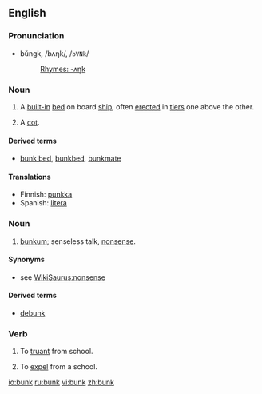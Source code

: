 ==English==

===Pronunciation===
*bŭngk, /bʌŋk/, /<tt>bVNk</tt>/
*:[[Rhymes:English:-ʌŋk|Rhymes: -ʌŋk]]

===Noun===
{{en-noun}}

# {{nautical}} A [[built-in]] [[bed]] on board [[ship]], often [[erected]] in [[tier]]s one above the other.
# {{military}} A [[cot]].

====Derived terms====
*[[bunk bed]], [[bunkbed]], [[bunkmate]]

====Translations====
*Finnish: [[punkka]] 
*Spanish: [[litera]] {{f}}

===Noun===
{{en-noun|-}}

# {{slang}} [[bunkum]]; senseless talk, [[nonsense]].

====Synonyms====
* see [[WikiSaurus:nonsense]]

====Derived terms====
*[[debunk]]

===Verb===
{{en-verb}}

# {{UK}} To [[truant]] from school.
# {{obsolete}} To [[expel]] from a school.

[[io:bunk]]
[[ru:bunk]]
[[vi:bunk]]
[[zh:bunk]]